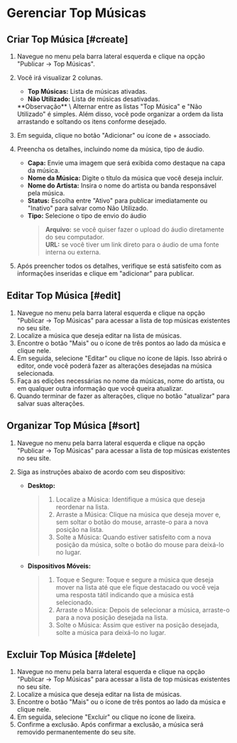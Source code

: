 
# Gerenciar Top Músicas

## Criar Top Música [#create]
1. Navegue no menu pela barra lateral esquerda e clique na opção "Publicar -> Top Músicas".
2. Você irá visualizar 2 colunas.
    - **Top Músicas:** Lista de músicas ativadas.
    - **Não Utilizado:** Lista de músicas desativadas.
    <Callout type="info" emoji="ℹ️">
        **Observação** \
        Alternar entre as listas "Top Música" e "Não Utilizado" é simples. Além disso, você pode organizar a ordem da lista arrastando e soltando os itens conforme desejado.
    </Callout>

3. Em seguida, clique no botão "Adicionar" ou ícone de + associado.
4. Preencha os detalhes, incluindo nome da música, tipo de áudio.
     - **Capa:** Envie uma imagem que será exibida como destaque na capa da música.
     - **Nome da Música:** Digite o título da música que você deseja incluir.
     - **Nome do Artista:** Insira o nome do artista ou banda responsável pela música.
     - **Status:** Escolha entre "Ativo" para publicar imediatamente ou "Inativo" para salvar como Não Utilizado.
     - **Tipo:** Selecione o tipo de envio do áudio
       > **Arquivo:** se você quiser fazer o upload do áudio diretamente do seu computador. \
       > **URL:** se você tiver um link direto para o áudio de uma fonte interna ou externa.
5. Após preencher todos os detalhes, verifique se está satisfeito com as informações inseridas e clique em "adicionar" para publicar.

## Editar Top Música [#edit]
1. Navegue no menu pela barra lateral esquerda e clique na opção "Publicar -> Top Músicas" para acessar a lista de top músicas existentes no seu site.
2. Localize a música que deseja editar na lista de músicas.
3. Encontre o botão "Mais" ou o ícone de três pontos ao lado da música e clique nele.
4. Em seguida, selecione "Editar" ou clique no ícone de lápis. Isso abrirá o editor, onde você poderá fazer as alterações desejadas na música selecionada.
5. Faça as edições necessárias no nome da músicas, nome do artista, ou em qualquer outra informação que você queira atualizar.
6. Quando terminar de fazer as alterações, clique no botão "atualizar" para salvar suas alterações.

## Organizar Top Música [#sort]
1. Navegue no menu pela barra lateral esquerda e clique na opção "Publicar -> Top Músicas" para acessar a lista de top músicas existentes no seu site.
2. Siga as instruções abaixo de acordo com seu dispositivo:

    - **Desktop:**
        > 1. Localize a Música: Identifique a música que deseja reordenar na lista.
        > 2. Arraste a Música: Clique na música que deseja mover e, sem soltar o botão do mouse, arraste-o para a nova posição na lista.
        > 3. Solte a Música: Quando estiver satisfeito com a nova posição da música, solte o botão do mouse para deixá-lo no lugar.

    - **Dispositivos Móveis:**
        > 1. Toque e Segure: Toque e segure a música que deseja mover na lista até que ele fique destacado ou você veja uma resposta tátil indicando que a música está selecionado.
        > 2. Arraste o Música: Depois de selecionar a música, arraste-o para a nova posição desejada na lista.
        > 3. Solte o Música: Assim que estiver na posição desejada, solte a música para deixá-lo no lugar.

## Excluir Top Música [#delete]
1. Navegue no menu pela barra lateral esquerda e clique na opção "Publicar -> Top Músicas" para acessar a lista de top músicas existentes no seu site.
2. Localize a música que deseja editar na lista de músicas.
3. Encontre o botão "Mais" ou o ícone de três pontos ao lado da música e clique nele.
4. Em seguida, selecione "Excluir" ou clique no ícone de lixeira.
5. Confirme a exclusão. Após confirmar a exclusão, a música será removido permanentemente do seu site.
